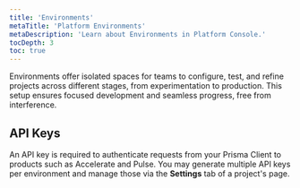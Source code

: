 ```yaml
---
title: 'Environments'
metaTitle: 'Platform Environments'
metaDescription: 'Learn about Environments in Platform Console.'
tocDepth: 3
toc: true
---
```


<TopBlock>

Environments offer isolated spaces for teams to configure, test, and refine projects across different stages, from experimentation to production. This setup ensures focused development and seamless progress, free from interference.

</TopBlock>

## API Keys

An API key is required to authenticate requests from your Prisma Client to products such as Accelerate and Pulse. You may generate multiple API keys per environment and manage those via the **Settings** tab of a project's page.
